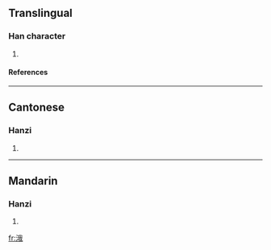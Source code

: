 ==Translingual==
===Han character===
{{Han char|rn=85|rad=水|as=07|sn=10|four=3315<sub>0</sub>|canj=水竹手戈 (EHQI)}}
# {{defn|Han|sort=水07}}
====References====
{{Han ref|kx=0626.230|dkj=17538|hdz=31626.020|uh=6D90|ud=28048|bh=D269|bd=53865}}

----
==Cantonese==
===Hanzi===
{{yue-hanzi|jyut=|y=ngo4}}
# {{defn|Cantonese}}

----
==Mandarin==
===Hanzi===
{{cmn-hanzi|pin=[[é]] ([[e2]])|wg=o<sup>2</sup>}}
# {{defn|Mandarin}}

[[fr:涐]]